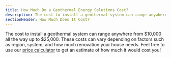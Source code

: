 ```yaml
---
title: How Much Do a Geothermal Energy Solutions Cost?
description: The cost to install a geothermal system can range anywhere from $10,000 to $25,000
sectionHeader: How Much Does It Cost?
---
```


The cost to install a geothermal system can range anywhere from $10,000 all the way up to $25,000.
These costs can vary depending on factors such as region, system, and how much renovation your house needs.
Feel free to use our [price calculator](/calculator/) to get an estimate of how much it would cost you!
